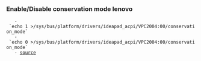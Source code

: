 === Enable/Disable conservation mode lenovo ===
	- `echo 1 >/sys/bus/platform/drivers/ideapad_acpi/VPC2004:00/conservation_mode`
	- `echo 0 >/sys/bus/platform/drivers/ideapad_acpi/VPC2004:00/conservation_mode`
	- [[https://wiki.archlinux.org/title/Lenovo_Legion_7i|source]]
